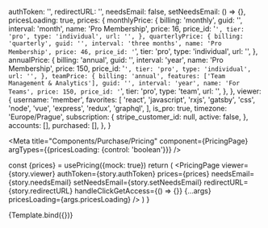
  authToken: '',
  redirectURL: '',
  needsEmail: false,
  setNeedsEmail: () => {},
  pricesLoading: true,
  prices: {
    monthlyPrice: {
      billing: 'monthly',
      guid: '',
      interval: 'month',
      name: 'Pro Membership',
      price: 16,
      price_id: '`',
      tier: 'pro',
      type: 'individual',
      url: '',
    },
    quarterlyPrice: {
      billing: 'quarterly',
      guid: '',
      interval: 'three months',
      name: 'Pro Membership',
      price: 46,
      price_id: '`',
      tier: 'pro',
      type: 'individual',
      url: '',
    },
    annualPrice: {
      billing: 'annual',
      guid: '',
      interval: 'year',
      name: 'Pro Membership',
      price: 150,
      price_id: '`',
      tier: 'pro',
      type: 'individual',
      url: '',
    },
    teamPrice: {
      billing: 'annual',
      features: ['Team Management & Analytics'],
      guid: '',
      interval: 'year',
      name: 'For Teams',
      price: 150,
      price_id: '`',
      tier: 'pro',
      type: 'team',
      url: '',
    },
  },
  viewer: {
    username: 'member',
    favorites: [
      'react',
      'javascript',
      'rxjs',
      'gatsby',
      'css',
      'node',
      'vue',
      'express',
      'redux',
      'graphql',
    ],
    is_pro: true,
    timezone: 'Europe/Prague',
    subscription: {
      stripe_customer_id: null,
      active: false,
    },
    accounts: [],
    purchased: [],
  },
}

<Meta
  title="Components/Purchase/Pricing"
  component={PricingPage}
  argTypes={{pricesLoading: {control: 'boolean'}}}
/>


  const {prices} = usePricing({mock: true})
  return (
    <PricingPage
      viewer={story.viewer}
      authToken={story.authToken}
      prices={prices}
      needsEmail={story.needsEmail}
      setNeedsEmail={story.setNeedsEmail}
      redirectURL={story.redirectURL}
      handleClickGetAccess={() => {}}
      {...args}
      pricesLoading={args.pricesLoading}
    />
  )
}

<Canvas>
  <Story name="Default" args={{pricesLoading: false, quantityAvailable: true}}>
    {Template.bind({})}
  </Story>
</Canvas>
